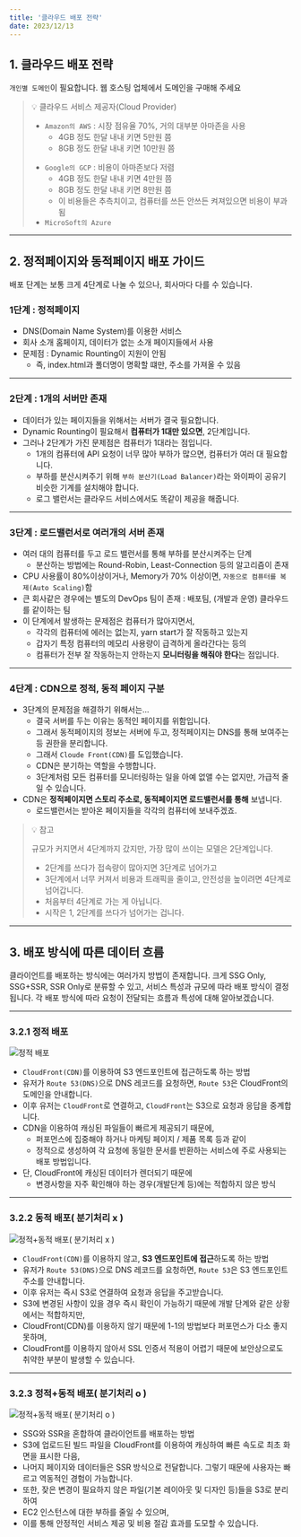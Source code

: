 ```yaml
---
title: '클라우드 배포 전략'
date: 2023/12/13
---
```


## 1. 클라우드 배포 전략

`개인별 도메인`이 필요합니다. 웹 호스팅 업체에서 도메인을 구매해 주세요

>💡 클라우드 서비스 제공자(Cloud Provider)
>
> * `Amazon의 AWS` : 시장 점유율 70%, 거의 대부분 아마존을 사용
>   - 4GB 정도 한달 내내 키면 5만원 쯤
>   - 8GB 정도 한달 내내 키면 10만원 쯤
> - `Google의 GCP` : 비용이 아마존보다 저렴
>   - 4GB 정도 한달 내내 키면 4만원 쯤
>   - 8GB 정도 한달 내내 키면 8만원 쯤
>   - 이 비용들은 추측치이고, 컴퓨터를 쓰든 안쓰든 켜져있으면 비용이 부과됨
> - `MicroSoft의 Azure`

---

## 2. 정적페이지와 동적페이지 배포 가이드

배포 단계는 보통 크게 4단계로 나눌 수 있으나, 회사마다 다를 수 있습니다.

### 1단계 : 정적페이지


* DNS(Domain Name System)를 이용한 서비스
* 회사 소개 홈페이지, 데이터가 없는 소개 페이지들에서 사용
* 문제점 : Dynamic Rounting이 지원이 안됨
  * 즉, index.html과 폴더명이 명확할 떄만, 주소를 가져올 수 있음

---

### 2단계 : 1개의 서버만 존재

* 데이터가 있는 페이지들을 위해서는 서버가 결국 필요합니다.
* Dynamic Rounting이 필요해서 **컴퓨터가 1대만 있으면**, 2단계입니다.
* 그러나 2단계가 가진 문제점은 컴퓨터가 1대라는 점입니다.
  * 1개의 컴퓨터에 API 요청이 너무 많아 부하가 많으면, 컴퓨터가 여러 대 필요합니다.
  * 부하를 분산시켜주기 위해 `부하 분산기(Load Balancer)`라는 와이파이 공유기 비슷한 기계를 설치해야 합니다.
  * 로그 밸런서는 클라우드 서비스에서도 똑같이 제공을 해줍니다.

---

### 3단계 : 로드밸런서로 여러개의 서버 존재

* 여러 대의 컴퓨터를 두고 로드 밸런서를 통해 부하를 분산시켜주는 단계
  * 분산하는 방법에는 Round-Robin, Least-Connection 등의 알고리즘이 존재
* CPU 사용률이 80%이상이거나, Memory가 70% 이상이면, `자동으로 컴퓨터를 복제(Auto Scaling)`함
* 큰 회사같은 경우에는 별도의 DevOps 팀이 존재 : 배포팀, (개발과 운영) 클라우드를 같이하는 팀
* 이 단계에서 발생하는 문제점은 컴퓨터가 많아지면서, 
  * 각각의 컴퓨터에 에러는 없는지, yarn start가 잘 작동하고 있는지
  * 갑자기 특정 컴퓨터의 메모리 사용량이 급격하게 올라간다는 등의
  * 컴퓨터가 전부 잘 작동하는지 안하는지 **모니터링을 해줘야 한다**는 점입니다.

---

### 4단계 : CDN으로 정적, 동적 페이지 구분


* 3단계의 문제점을 해결하기 위해서는...
  * 결국 서버를 두는 이유는 동적인 페이지를 위함입니다.
  * 그래서 동적페이지의 정보는 서버에 두고, 정적페이지는 DNS를 통해 보여주는 등 권한을 분리합니다.
  * 그래서  `Cloude Front(CDN)`를 도입했습니다.
  * CDN은 분기하는 역할을 수행합니다.
  * 3단계처럼 모든 컴퓨터를 모니터링하는 일을 아예 없앨 수는 없지만, 가급적 줄일 수 있습니다.
* CDN은 **정적페이지면 스토리 주소로, 동적페이지면 로드밸런서를 통해** 보냅니다.
  * 로드밸런서는 받아온 페이지들을 각각의 컴퓨터에 보내주겠죠.

> 💡 참고
>
> 규모가 커지면서 4단계까지 갔지만, 가장 많이 쓰이는 모델은 2단계입니다.
>
> * 2단계를 쓰다가 접속량이 많아지면 3단계로 넘어가고
> * 3단계에서 너무 커져서 비용과 트래픽을 줄이고, 안전성을 높이려면 4단계로 넘어갑니다.
> * 처음부터 4단계로 가는 게 아닙니다.
> * 시작은 1, 2단계를 쓰다가 넘어가는 겁니다.

---

## 3. 배포 방식에 따른 데이터 흐름

클라이언트를 배포하는 방식에는 여러가지 방법이 존재합니다. 크게 SSG Only, SSG+SSR, SSR Only로 분류할 수 있고, 
서비스 특성과 규모에 따라 배포 방식이 결정됩니다. 각 배포 방식에 따라 요청이 전달되는 흐름과 특성에 대해 알아보겠습니다.

---

### 3.2.1 정적 배포

![정적 배포](https://raw.githubusercontent.com/berenickt/image-server/main/img/aws-service-distribution-2.png)

* `CloudFront(CDN)`를 이용하여 S3 엔드포인트에 접근하도록 하는 방법
* 유저가 `Route 53(DNS)`으로 DNS 레코드를 요청하면, `Route 53`은 CloudFront의 도메인을 안내합니다.
* 이후 유저는 `CloudFront`로 연결하고, `CloudFront`는 S3으로 요청과 응답을 중계합니다.
* CDN을 이용하여 캐싱된 파일들이 빠르게 제공되기 때문에, 
  * 퍼포먼스에 집중해야 하거나 마케팅 페이지 / 제품 목록 등과 같이 
  * 정적으로 생성하여 각 요청에 동일한 문서를 반환하는 서비스에 주로 사용되는 배포 방법입니다.
* 단, CloudFront에 캐싱된 데이터가 렌더되기 때문에 
  * 변경사항을 자주 확인해야 하는 경우(개발단계 등)에는 적합하지 않은 방식

---

### 3.2.2 동적 배포( 분기처리 x )

![정적+동적 배포( 분기처리 x )](https://raw.githubusercontent.com/berenickt/image-server/main/img/aws-service-distribution-3.png)

* `CloudFront(CDN)`를 이용하지 않고, **S3 엔드포인트에 접근**하도록 하는 방법
* 유저가 `Route 53(DNS)`으로 DNS 레코드를 요청하면, `Route 53`은 S3 엔드포인트 주소를 안내합니다.
* 이후 유저는 즉시 S3로 연결하여 요청과 응답을 주고받습니다.
* S3에 변경된 사항이 있을 경우 즉시 확인이 가능하기 때문에 개발 단계와 같은 상황에서는 적합하지만,
* CloudFront(CDN)를 이용하지 않기 때문에 1-1의 방법보다 퍼포먼스가 다소 좋지 못하며, 
* CloudFront를 이용하지 않아서 SSL 인증서 적용이 어렵기 때문에 보안상으로도 취약한 부분이 발생할 수 있습니다.

---

### 3.2.3 정적+동적 배포( 분기처리 o ) 

![정적+동적 배포( 분기처리 o )](https://raw.githubusercontent.com/berenickt/image-server/main/img/aws-service-distribution-1.png)

* SSG와 SSR을 혼합하여 클라이언트를 배포하는 방법
*  S3에 업로드된 빌드 파일을 CloudFront를 이용하여 캐싱하여 빠른 속도로 최초 화면을 표시한 다음, 
* 나머지 페이지와 데이터들은 SSR 방식으로 전달합니다. 그렇기 때문에 사용자는 빠르고 역동적인 경험이 가능합니다.
* 또한, 잦은 변경이 필요하지 않은 파일(기본 레이아웃 및 디자인 등)들을 S3로 분리하여 
* EC2 인스턴스에 대한 부하를 줄일 수 있으며, 
* 이를 통해 안정적인 서비스 제공 및 비용 절감 효과를 도모할 수 있습니다.